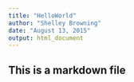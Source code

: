```yaml
---
title: "HelloWorld"
author: "Shelley Browning"
date: "August 13, 2015"
output: html_document
---
```


## This is a markdown file